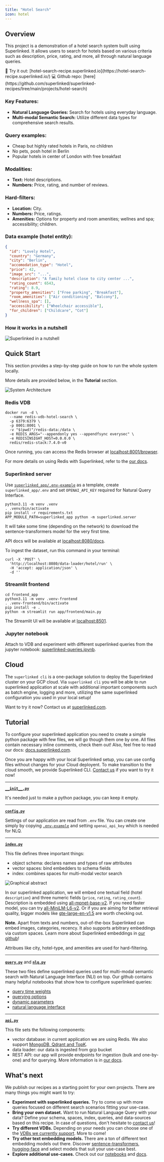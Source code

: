 ```yaml
---
title: "Hotel Search"
icon: hotel
---
```



## Overview

This project is a demonstration of a hotel search system built using Superlinked.
It allows users to search for hotels based on various criteria such as description, price, rating, and more, all through natural language queries.

<Info>
  🚀 Try it out:
  [hotel-search-recipe.superlinked.io](https://hotel-search-recipe.superlinked.io/)
</Info>

<Info>
  💻 Github repo:
  [here](https://github.com/superlinked/superlinked-recipes/tree/main/projects/hotel-search)
</Info>

### Key Features:

- **Natural Language Queries:** Search for hotels using everyday language.
- **Multi-modal Semantic Search:** Utilize different data types for comprehensive search results.

### Query examples:

- Cheap but highly rated hotels in Paris, no children
- No pets, posh hotel in Berlin
- Popular hotels in center of London with free breakfast

### Modalities:

- **Text:** Hotel descriptions.
- **Numbers:** Price, rating, and number of reviews.

### Hard-filters:

- **Location:** City.
- **Numbers:** Price, ratings.
- **Amenities:** Options for property and room amenities;
  wellnes and spa; accessibility; children.

### Data example (hotel entity):

```json
{
  "id": "Lovely Hotel",
  "country": "Germany",
  "city": "Berlin",
  "accomodation_type": "Hotel",
  "price": 42,
  "image_src": "...",
  "description": "A family hotel close to city center ...",
  "rating_count": 6543,
  "rating": 8.9,
  "property_amenities": ["Free parking", "Breakfast"],
  "room_amenities": ["Air conditioning", "Balcony"],
  "wellness_spa": [],
  "accessibility": ["Wheelchair accessible"],
  "for_children": ["Childcare", "Cot"]
}
```

### How it works in a nutshell

![Superlinked in a nutshell](./assets/superlinked-in-a-nutshell.svg)

## Quick Start

This section provides a step-by-step guide on how to run the whole system locally.

More details are provided below, in the **Tutorial** section.


![System Architecture](./assets/architecture.svg)

### Redis VDB

```shell
docker run -d \
  --name redis-vdb-hotel-search \
  -p 6379:6379 \
  -p 8001:8001 \
  -v "$(pwd)"/redis-data:/data \
  -e REDIS_ARGS="--appendonly yes --appendfsync everysec" \
  -e REDISINSIGHT_HOST=0.0.0.0 \
  redis/redis-stack:7.4.0-v0
```

Once running, you can access the Redis browser at [localhost:8001/browser](http://localhost:8001/browser/).

For more details on using Redis with Superlinked, refer to the [our docs](https://docs.superlinked.com/run-in-production/index-1/redis).

### Superlinked server

Use [`superlinked_app/.env-example`](https://github.com/superlinked/superlinked-recipes/blob/main/projects/hotel-search/superlinked_app/.env-example) as a template, create `superlinked_app/.env` and set `OPENAI_API_KEY` required for Natural Query Interface.

```shell
python3.11 -m venv .venv
. .venv/bin/activate
pip install -r requirements.txt
APP_MODULE_PATH=superlinked_app python -m superlinked.server
```

It will take some time (depending on the network) to download the sentence-transformers model for the very first time.

API docs will be available at [localhost:8080/docs](http://localhost:8080/docs).

To ingest the dataset, run this command in your terminal:

```shell
curl -X 'POST' \
  'http://localhost:8080/data-loader/hotel/run' \
  -H 'accept: application/json' \
  -d ''
```

### Streamlit frontend

```shell
cd frontend_app
python3.11 -m venv .venv-frontend
. .venv-frontend/bin/activate
pip install -e .
python -m streamlit run app/frontend/main.py
```

The Streamlit UI will be available at [localhost:8501](http://localhost:8501).

### Jupyter notebook

Attach to VDB and experiment with different superlinked queries from the jupyter notebook: [superlinked-queries.ipynb](https://github.com/superlinked/superlinked-recipes/blob/main/projects/hotel-search/notebooks/superlinked-queries.ipynb).

## Cloud

The `superlinked cli` is a one-package solution to deploy the Superlinked cluster on your GCP cloud.
Via `superlinked cli` you will be able to run superlinked application at scale with additional important components such as batch engine, logging and more, utilizing the same superlinked configuration you used in your local setup!

Want to try it now? Contact us at [superlinked.com](http://getdemo.superlinked.com/?utm_source=recipe-hotel-search).

## Tutorial

To configure your superlinked application you need to create a simple python package with few files, we will go though them one by one.
All files contain necessary inline comments, check them out!
Also, feel free to read our docs: [docs.superlinked.com](https://docs.superlinked.com/run-in-production/index/configuring-your-app).

Once you are happy with your local Superlinked setup, you can use config files without changes for your Cloud deployent.
To make transition to the cloud smooth, we provide Superlinked CLI.
[Contact us](http://getdemo.superlinked.com/?utm_source=recipe-hotel-search) if you want to try it now!

---

[**`__init__.py`**](https://github.com/superlinked/superlinked-recipes/blob/main/projects/hotel-search/superlinked_app/__init__.py)

It's needed just to make a python package, you can keep it empty.

---

[**`config.py`**](https://github.com/superlinked/superlinked-recipes/blob/main/projects/hotel-search/superlinked_app/config.py)

Settings of our application are read from `.env` file.
You can create one simply by copying [`.env-example`](./superlinked_app/.env-example) and setting `openai_api_key` which is needed for NLQ.

---

[**`index.py`**](https://github.com/superlinked/superlinked-recipes/blob/main/projects/hotel-search/superlinked_app/index.py)

This file defines three important things:

- object schema: declares names and types of raw attributes
- vector spaces: bind embedders to schema fields
- index: combines spaces for multi-modal vector search

![Graphical abstract](./assets/superlinked-index.svg)

In our superlinked application, we will embed one textual field (hotel `description`) and three numeric fields (`price`, `rating`, `rating_count`).
Description is embedded using [all-mpnet-base-v2](https://huggingface.co/sentence-transformers/all-mpnet-base-v2).
If you need faster model, you can try [all-MiniLM-L6-v2](https://huggingface.co/sentence-transformers/all-MiniLM-L6-v2).
Or if you are aiming for better retrieval quality, bigger models like [gte-large-en-v1.5](https://huggingface.co/Alibaba-NLP/gte-large-en-v1.5) are worth checking out.

**Note.** Apart from texts and numbers, out-of-the-box Superlinked can embed images, categories, recency.
It also supports arbitrary embeddings via custom spaces.
Learn more about Superlinked embeddings in [our github](https://github.com/superlinked/superlinked/tree/main?tab=readme-ov-file#features)!

Attribues like city, hotel-type, and amenities are used for hard-filtering.

---

[**`query.py`**](https://github.com/superlinked/superlinked-recipes/blob/main/projects/hotel-search/superlinked_app/query.py) and [**`nlq.py`**](https://github.com/superlinked/superlinked-recipes/blob/main/projects/hotel-search/superlinked_app/nlq.py)

These two files define superlinked queries used for multi-modal semantic search with Natural Language Interface (NLI) on top.
Our github contains many helpful notebooks that show how to configure superlinked queries:

- [query time weights](https://github.com/superlinked/superlinked/blob/main/notebook/feature/query_time_weights.ipynb)
- [querying options](https://github.com/superlinked/superlinked/blob/main/notebook/feature/querying_options.ipynb)
- [dynamic parameters](https://github.com/superlinked/superlinked/blob/main/notebook/feature/dynamic_parameters.ipynb)
- [natural language interface](https://github.com/superlinked/superlinked/blob/main/notebook/feature/natural_language_querying.ipynb)

---

[**`api.py`**](https://github.com/superlinked/superlinked-recipes/blob/main/projects/hotel-search/superlinked_app/api.py)

This file sets the following components:

- vector database: in current application we are using Redis.
  We also support [MongoDB, Qdrant and TopK](https://docs.superlinked.com/run-in-production/index-1).
- data loader: our data is ingested from gcp bucket
- REST API: our app will provide endpoints for ingestion (bulk and one-by-one) and for querying. More information is in [our docs](https://docs.superlinked.com/run-in-production/index/interacting-with-app-via-api).

## What's next

We publish our recipes as a starting point for your own projects.
There are many things you might want to try:

- **Experiment with superlinked queries.**
  Try to come up with more queries focused on different search scenarios fitting your use-case.
- **Bring your own dataset.**
  Want to run Natural Language Query with your data?
  Define your schema, spaces, index, queries, and data-sources based on this recipe.
  In case of questions, don't hesitate to [contact us](http://getdemo.superlinked.com/?utm_source=recipe-hotel-search)!
- **Try different VDBs.**
  Depending on your needs you can choose one of the [VDBs we currently support](https://docs.superlinked.com/run-in-production/index-1).
  More to come!
- **Try other text embedding models.**
  There are a ton of different text embedding models out there.
  Discover [sentence-transformers](https://sbert.net/docs/sentence_transformer/pretrained_models.html), [hugging-face](https://huggingface.co/sentence-transformers) and select models that suit your use-case best.
- **Explore additional use-cases.** Check out our [notebooks](https://github.com/superlinked/superlinked/tree/main/notebook) and [docs](https://docs.superlinked.com/).
